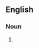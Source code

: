 ==English==

===Noun===
{{head|en|noun form|head=[[prank]] [[call]]s}}

# {{plural of|en|prank call}}